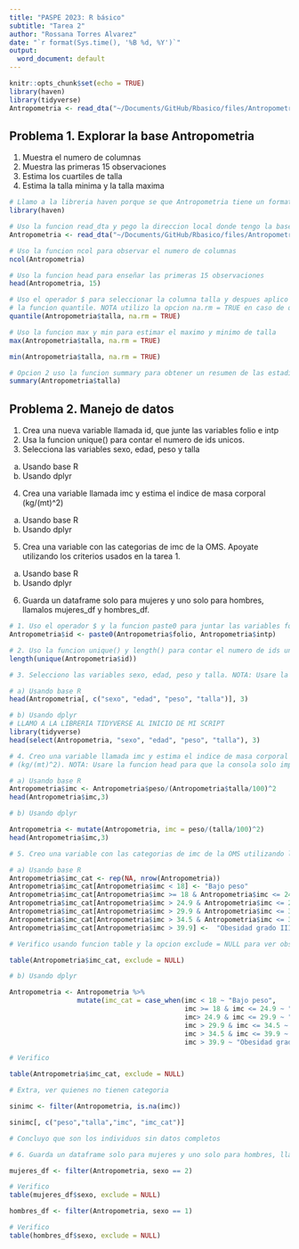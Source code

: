 ```yaml
---
title: "PASPE 2023: R básico"
subtitle: "Tarea 2"
author: "Rossana Torres Alvarez"
date: "`r format(Sys.time(), '%B %d, %Y')`"
output:
  word_document: default
---
```



```r
knitr::opts_chunk$set(echo = TRUE)
library(haven)
library(tidyverse)
Antropometria <- read_dta("~/Documents/GitHub/Rbasico/files/Antropometria.dta")
```

## Problema 1. Explorar la base Antropometria
1. Muestra el numero de columnas 
2. Muestra las primeras 15 observaciones
3. Estima los cuartiles de talla
4. Estima la talla minima y la talla maxima

```r
# Llamo a la libreria haven porque se que Antropometria tiene un formato dta
library(haven)

# Uso la funcion read_dta y pego la direccion local donde tengo la base
Antropometria <- read_dta("~/Documents/GitHub/Rbasico/files/Antropometria.dta")

# Uso la funcion ncol para observar el numero de columnas
ncol(Antropometria)

# Uso la funcion head para enseñar las primeras 15 observaciones
head(Antropometria, 15)

# Uso el operador $ para seleccionar la columna talla y despues aplico
# la funcion quantile. NOTA utilizo la opcion na.rm = TRUE en caso de que tenga observaciones con NA
quantile(Antropometria$talla, na.rm = TRUE)

# Uso la funcion max y min para estimar el maximo y minimo de talla
max(Antropometria$talla, na.rm = TRUE)

min(Antropometria$talla, na.rm = TRUE)

# Opcion 2 uso la funcion summary para obtener un resumen de las estadisticas
summary(Antropometria$talla)
```

## Problema 2. Manejo de datos
1. Crea una nueva variable llamada id, que junte las variables folio e intp
2. Usa la funcion unique() para contar el numero de ids unicos.
3. Selecciona las variables sexo, edad, peso y talla
a) Usando base R
b) Usando dplyr
4. Crea una variable llamada imc y estima el indice de masa corporal
(kg/(mt)^2)
a) Usando base R
b) Usando dplyr
5. Crea una variable con las categorias de imc de la OMS. Apoyate utilizando los criterios usados en la tarea 1.
a) Usando base R
b) Usando dplyr
6. Guarda un dataframe solo para mujeres y uno solo para hombres, llamalos mujeres_df y hombres_df.
```r
# 1. Uso el operador $ y la funcion paste0 para juntar las variables folio e intp
Antropometria$id <- paste0(Antropometria$folio, Antropometria$intp)

# 2. Uso la funcion unique() y length() para contar el numero de ids unicos.
length(unique(Antropometria$id))

# 3. Selecciono las variables sexo, edad, peso y talla. NOTA: Usare la funcion head para que la consola solo imprima las primeras observaciones como demostracion de la respuesta

# a) Usando base R
head(Antropometria[, c("sexo", "edad", "peso", "talla")], 3)

# b) Usando dplyr
# LLAMO A LA LIBRERIA TIDYVERSE AL INICIO DE MI SCRIPT
library(tidyverse)
head(select(Antropometria, "sexo", "edad", "peso", "talla"), 3)

# 4. Creo una variable llamada imc y estima el indice de masa corporal
# (kg/(mt)^2). NOTA: Usare la funcion head para que la consola solo imprima las primeras observaciones como demostracion de la respuesta

# a) Usando base R
Antropometria$imc <- Antropometria$peso/(Antropometria$talla/100)^2
head(Antropometria$imc,3)

# b) Usando dplyr

Antropometria <- mutate(Antropometria, imc = peso/(talla/100)^2)
head(Antropometria$imc,3)

# 5. Creo una variable con las categorias de imc de la OMS utilizando los criterios usados en la tarea 1.

# a) Usando base R
Antropometria$imc_cat <- rep(NA, nrow(Antropometria))
Antropometria$imc_cat[Antropometria$imc < 18] <- "Bajo peso"
Antropometria$imc_cat[Antropometria$imc >= 18 & Antropometria$imc <= 24.9] <- "Peso normal"
Antropometria$imc_cat[Antropometria$imc > 24.9 & Antropometria$imc <= 29.9] <- "Sobrepeso"
Antropometria$imc_cat[Antropometria$imc > 29.9 & Antropometria$imc <= 34.5] <-  "Obesidad grado I"
Antropometria$imc_cat[Antropometria$imc > 34.5 & Antropometria$imc <= 39.9] <-  "Obesidad grado II"
Antropometria$imc_cat[Antropometria$imc > 39.9] <-  "Obesidad grado III"

# Verifico usando funcion table y la opcion exclude = NULL para ver observaciones que no cayeron en ninguna categoria (es decir NAs)

table(Antropometria$imc_cat, exclude = NULL)

# b) Usando dplyr

Antropometria <- Antropometria %>% 
                 mutate(imc_cat = case_when(imc < 18 ~ "Bajo peso",
                                            imc >= 18 & imc <= 24.9 ~ "Peso normal",
                                            imc> 24.9 & imc <= 29.9 ~ "Sobrepeso",
                                            imc > 29.9 & imc <= 34.5 ~ "Obesidad grado I",
                                            imc > 34.5 & imc <= 39.9 ~ "Obesidad grado II",
                                            imc > 39.9 ~ "Obesidad grado III"))

# Verifico

table(Antropometria$imc_cat, exclude = NULL)

# Extra, ver quienes no tienen categoria

sinimc <- filter(Antropometria, is.na(imc))

sinimc[, c("peso","talla","imc", "imc_cat")]

# Concluyo que son los individuos sin datos completos

# 6. Guarda un dataframe solo para mujeres y uno solo para hombres, llamalos mujeres_df y hombres_df.

mujeres_df <- filter(Antropometria, sexo == 2)

# Verifico
table(mujeres_df$sexo, exclude = NULL)

hombres_df <- filter(Antropometria, sexo == 1)

# Verifico
table(hombres_df$sexo, exclude = NULL)



```

